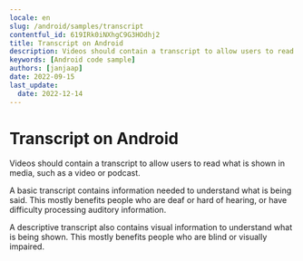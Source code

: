 ```yaml
---
locale: en
slug: /android/samples/transcript
contentful_id: 619IRk0iNXhgC9G3HOdhj2
title: Transcript on Android
description: Videos should contain a transcript to allow users to read what is shown in media, such as a video or podcast.
keywords: [Android code sample]
authors: [janjaap]
date: 2022-09-15
last_update:
  date: 2022-12-14
---
```


# Transcript on Android

Videos should contain a transcript to allow users to read what is shown in media, such as a video or podcast.

A basic transcript contains information needed to understand what is being said. This mostly benefits people who are deaf or hard of hearing, or have difficulty processing auditory information.

A descriptive transcript also contains visual information to understand what is being shown. This mostly benefits people who are blind or visually impaired.

<CodeSample id="media-transcript" locale="en" platform="android"/>
